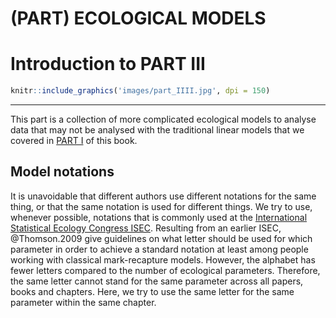 # (PART) ECOLOGICAL MODELS {-}

# Introduction to PART III {#PART-III}
```r
knitr::include_graphics('images/part_IIII.jpg', dpi = 150)
```

------

This part is a collection of more complicated ecological models to analyse data that may not be analysed with the traditional linear models that we covered in [PART I](#PART-I) of this book. 

## Model notations
It is unavoidable that different authors use different notations for the same thing, or that the same notation is used for different things. We try to use, whenever possible, notations that is commonly used at the [International Statistical Ecology Congress ISEC](www.isec2018.org/home). Resulting from an earlier ISEC, @Thomson.2009 give guidelines on what letter should be used for which parameter in order to achieve a standard notation at least among people working with classical mark-recapture models. However, the alphabet has fewer letters compared to the number of ecological parameters. Therefore, the same letter cannot stand for the same parameter across all papers, books and chapters. Here, we try to use the same letter for the same parameter within the same chapter. 



